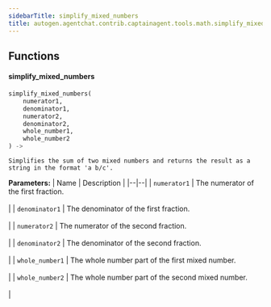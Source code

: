 ```yaml
---
sidebarTitle: simplify_mixed_numbers
title: autogen.agentchat.contrib.captainagent.tools.math.simplify_mixed_numbers
---
```


## Functions

<code class="doc-symbol doc-symbol-heading doc-symbol-function"></code>
#### simplify_mixed_numbers
<a href="#autogen.agentchat.contrib.captainagent.tools.math.simplify_mixed_numbers..simplify_mixed_numbers" class="headerlink" title="Permanent link"></a>

```python
simplify_mixed_numbers(
    numerator1,
    denominator1,
    numerator2,
    denominator2,
    whole_number1,
    whole_number2
) -> 
```

    Simplifies the sum of two mixed numbers and returns the result as a string in the format 'a b/c'.

<b>Parameters:</b>
| Name | Description |
|--|--|
| `numerator1` | The numerator of the first fraction.<br/><br/> |
| `denominator1` | The denominator of the first fraction.<br/><br/> |
| `numerator2` | The numerator of the second fraction.<br/><br/> |
| `denominator2` | The denominator of the second fraction.<br/><br/> |
| `whole_number1` | The whole number part of the first mixed number.<br/><br/> |
| `whole_number2` | The whole number part of the second mixed number.<br/><br/> |

<br />